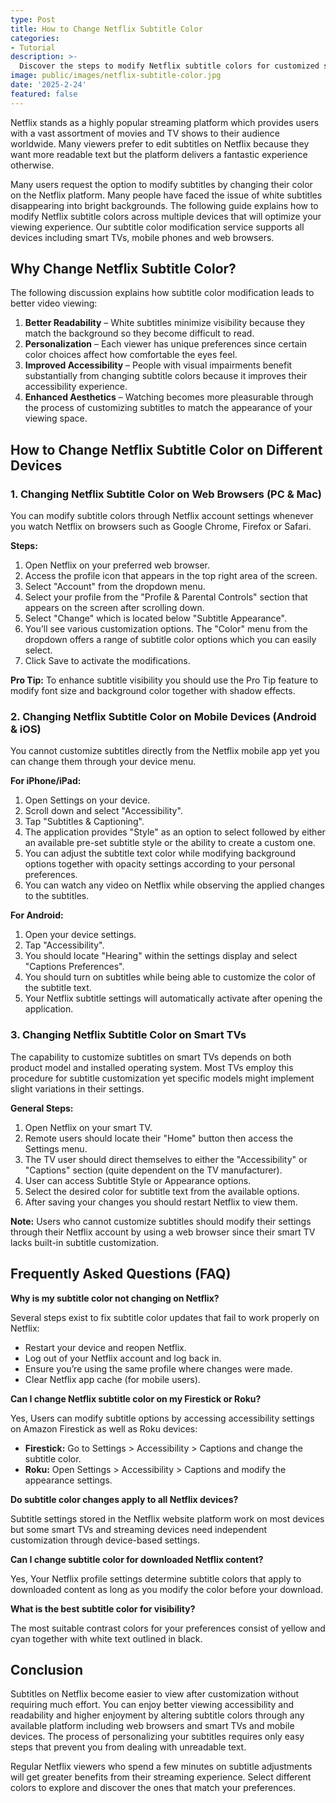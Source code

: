 ```yaml
---
type: Post
title: How to Change Netflix Subtitle Color
categories:
- Tutorial
description: >-
  Discover the steps to modify Netflix subtitle colors for customized subtitle viewing.
image: public/images/netflix-subtitle-color.jpg
date: '2025-2-24'
featured: false
---
```


Netflix stands as a highly popular streaming platform which provides users with a vast assortment of movies and TV shows to their audience worldwide. Many viewers prefer to edit subtitles on Netflix because they want more readable text but the platform delivers a fantastic experience otherwise.

Many users request the option to modify subtitles by changing their color on the Netflix platform. Many people have faced the issue of white subtitles disappearing into bright backgrounds. The following guide explains how to modify Netflix subtitle colors across multiple devices that will optimize your viewing experience. Our subtitle color modification service supports all devices including smart TVs, mobile phones and web browsers.

## Why Change Netflix Subtitle Color?
The following discussion explains how subtitle color modification leads to better video viewing:

1. **Better Readability** – White subtitles minimize visibility because they match the background so they become difficult to read.
2. **Personalization** – Each viewer has unique preferences since certain color choices affect how comfortable the eyes feel.
3. **Improved Accessibility** – People with visual impairments benefit substantially from changing subtitle colors because it improves their accessibility experience.
4. **Enhanced Aesthetics** – Watching becomes more pleasurable through the process of customizing subtitles to match the appearance of your viewing space.

## How to Change Netflix Subtitle Color on Different Devices

### 1. Changing Netflix Subtitle Color on Web Browsers (PC & Mac)
You can modify subtitle colors through Netflix account settings whenever you watch Netflix on browsers such as Google Chrome, Firefox or Safari.

**Steps:**

1. Open Netflix on your preferred web browser.
2. Access the profile icon that appears in the top right area of the screen.
3. Select "Account" from the dropdown menu.
4. Select your profile from the "Profile & Parental Controls" section that appears on the screen after scrolling down.
5. Select "Change" which is located below "Subtitle Appearance".
6. You’ll see various customization options. The "Color" menu from the dropdown offers a range of subtitle color options which you can easily select.
7. Click Save to activate the modifications.

**Pro Tip:** To enhance subtitle visibility you should use the Pro Tip feature to modify font size and background color together with shadow effects.

### 2. Changing Netflix Subtitle Color on Mobile Devices (Android & iOS)
You cannot customize subtitles directly from the Netflix mobile app yet you can change them through your device menu.

**For iPhone/iPad:**

1. Open Settings on your device.
2. Scroll down and select "Accessibility".
3. Tap "Subtitles & Captioning".
4. The application provides "Style" as an option to select followed by either an available pre-set subtitle style or the ability to create a custom one.
5. You can adjust the subtitle text color while modifying background options together with opacity settings according to your personal preferences.
6. You can watch any video on Netflix while observing the applied changes to the subtitles.

**For Android:**

1. Open your device settings.
2. Tap "Accessibility".
3. You should locate "Hearing" within the settings display and select "Captions Preferences".
4. You should turn on subtitles while being able to customize the color of the subtitle text.
5. Your Netflix subtitle settings will automatically activate after opening the application.

### 3. Changing Netflix Subtitle Color on Smart TVs
The capability to customize subtitles on smart TVs depends on both product model and installed operating system. Most TVs employ this procedure for subtitle customization yet specific models might implement slight variations in their settings.

**General Steps:**

1. Open Netflix on your smart TV.
2. Remote users should locate their "Home" button then access the Settings menu.
3. The TV user should direct themselves to either the "Accessibility" or "Captions" section (quite dependent on the TV manufacturer).
4. User can access Subtitle Style or Appearance options.
5. Select the desired color for subtitle text from the available options.
6. After saving your changes you should restart Netflix to view them.

**Note:** Users who cannot customize subtitles should modify their settings through their Netflix account by using a web browser since their smart TV lacks built-in subtitle customization.

## Frequently Asked Questions (FAQ)
**Why is my subtitle color not changing on Netflix?**

Several steps exist to fix subtitle color updates that fail to work properly on Netflix:

- Restart your device and reopen Netflix.
- Log out of your Netflix account and log back in.
- Ensure you’re using the same profile where changes were made.
- Clear Netflix app cache (for mobile users).

**Can I change Netflix subtitle color on my Firestick or Roku?**
  
Yes, Users can modify subtitle options by accessing accessibility settings on Amazon Firestick as well as Roku devices:
- **Firestick:** Go to Settings > Accessibility > Captions and change the subtitle color.
- **Roku:** Open Settings > Accessibility > Captions and modify the appearance settings.

**Do subtitle color changes apply to all Netflix devices?**
  
Subtitle settings stored in the Netflix website platform work on most devices but some smart TVs and streaming devices need independent customization through device-based settings.

**Can I change subtitle color for downloaded Netflix content?**
  
Yes, Your Netflix profile settings determine subtitle colors that apply to downloaded content as long as you modify the color before your download.

**What is the best subtitle color for visibility?**
  
The most suitable contrast colors for your preferences consist of yellow and cyan together with white text outlined in black.

## Conclusion
Subtitles on Netflix become easier to view after customization without requiring much effort. You can enjoy better viewing accessibility and readability and higher enjoyment by altering subtitle colors through any available platform including web browsers and smart TVs and mobile devices. The process of personalizing your subtitles requires only easy steps that prevent you from dealing with unreadable text.

Regular Netflix viewers who spend a few minutes on subtitle adjustments will get greater benefits from their streaming experience. Select different colors to explore and discover the ones that match your preferences.
